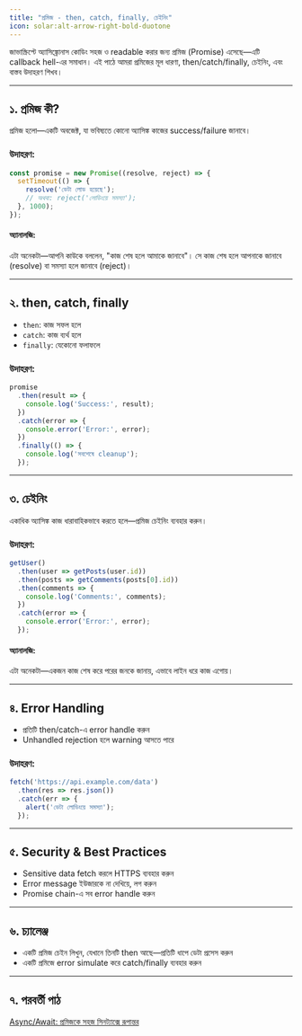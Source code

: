```yaml
---
title: "প্রমিজ - then, catch, finally, চেইনিং"
icon: solar:alt-arrow-right-bold-duotone
---
```


জাভাস্ক্রিপ্টে অ্যাসিঙ্ক্রোনাস কোডিং সহজ ও readable করার জন্য প্রমিজ (Promise) এসেছে—এটি callback hell-এর সমাধান। এই পাঠে আমরা প্রমিজের মূল ধারণা, then/catch/finally, চেইনিং, এবং বাস্তব উদাহরণ শিখব।

---

## ১. প্রমিজ কী?

প্রমিজ হলো—একটি অবজেক্ট, যা ভবিষ্যতে কোনো অ্যাসিঙ্ক কাজের success/failure জানাবে।

### উদাহরণ:
```js
const promise = new Promise((resolve, reject) => {
  setTimeout(() => {
    resolve('ডেটা লোড হয়েছে');
    // অথবা: reject('লোডিংয়ে সমস্যা');
  }, 1000);
});
```

#### অ্যানালজি:
এটা অনেকটা—আপনি কাউকে বললেন, "কাজ শেষ হলে আমাকে জানাবে"। সে কাজ শেষ হলে আপনাকে জানাবে (resolve) বা সমস্যা হলে জানাবে (reject)।

---

## ২. then, catch, finally

- `then`: কাজ সফল হলে
- `catch`: কাজ ব্যর্থ হলে
- `finally`: যেকোনো ফলাফলে

### উদাহরণ:
```js
promise
  .then(result => {
    console.log('Success:', result);
  })
  .catch(error => {
    console.error('Error:', error);
  })
  .finally(() => {
    console.log('সবশেষে cleanup');
  });
```

---

## ৩. চেইনিং

একাধিক অ্যাসিঙ্ক কাজ ধারাবাহিকভাবে করতে হলে—প্রমিজ চেইনিং ব্যবহার করুন।

### উদাহরণ:
```js
getUser()
  .then(user => getPosts(user.id))
  .then(posts => getComments(posts[0].id))
  .then(comments => {
    console.log('Comments:', comments);
  })
  .catch(error => {
    console.error('Error:', error);
  });
```

#### অ্যানালজি:
এটা অনেকটা—একজন কাজ শেষ করে পরের জনকে জানায়, এভাবে লাইন ধরে কাজ এগোয়।

---

## ৪. Error Handling

- প্রতিটি then/catch-এ error handle করুন
- Unhandled rejection হলে warning আসতে পারে

### উদাহরণ:
```js
fetch('https://api.example.com/data')
  .then(res => res.json())
  .catch(err => {
    alert('ডেটা লোডিংয়ে সমস্যা');
  });
```

---

## ৫. Security & Best Practices
- Sensitive data fetch করলে HTTPS ব্যবহার করুন
- Error message ইউজারকে না দেখিয়ে, লগ করুন
- Promise chain-এ সব error handle করুন

---

## ৬. চ্যালেঞ্জ
- একটি প্রমিজ চেইন লিখুন, যেখানে তিনটি then আছে—প্রতিটি ধাপে ডেটা প্রসেস করুন
- একটি প্রমিজে error simulate করে catch/finally ব্যবহার করুন

---

## ৭. পরবর্তী পাঠ

[Async/Await: প্রমিজকে সহজ সিনট্যাক্সে রূপান্তর](/js/async-await)
